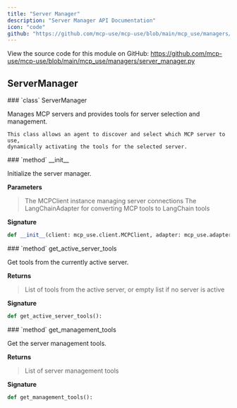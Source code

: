 ```yaml
---
title: "Server Manager"
description: "Server Manager API Documentation"
icon: "code"
github: "https://github.com/mcp-use/mcp-use/blob/main/mcp_use/managers/server_manager.py"
---
```


<Callout type="info" title="Source Code">
View the source code for this module on GitHub: <a href='https://github.com/mcp-use/mcp-use/blob/main/mcp_use/managers/server_manager.py' target='_blank' rel='noopener noreferrer'>https://github.com/mcp-use/mcp-use/blob/main/mcp_use/managers/server_manager.py</a>
</Callout>

## ServerManager

<Card type="info" img="http://localhost:3000/gradient-generator/api/random?width=800&height=50">
### `class` ServerManager

Manages MCP servers and provides tools for server selection and management.

    This class allows an agent to discover and select which MCP server to use,
    dynamically activating the tools for the selected server.

<Card type="info" img="http://localhost:3000/gradient-generator/api/random?width=800&height=50">
### `method` __init__

Initialize the server manager.


**Parameters**
><ParamField body="client" type="mcp_use.client.MCPClient" required="True" >   The MCPClient instance managing server connections </ParamField>
><ParamField body="adapter" type="mcp_use.adapters.base.BaseAdapter" required="True" >   The LangChainAdapter for converting MCP tools to LangChain tools </ParamField>

**Signature**
```python wrap
def __init__(client: mcp_use.client.MCPClient, adapter: mcp_use.adapters.base.BaseAdapter):
```

</Card>

<Card type="info" img="http://localhost:3000/gradient-generator/api/random?width=800&height=50">
### `method` get_active_server_tools

Get tools from the currently active server.


**Returns**
><ResponseField name="returns" type="list[langchain_core.tools.base.BaseTool]" >List of tools from the active server, or empty list if no server is active</ResponseField>

**Signature**
```python wrap
def get_active_server_tools():
```

</Card>

<Card type="info" img="http://localhost:3000/gradient-generator/api/random?width=800&height=50">
### `method` get_management_tools

Get the server management tools.


**Returns**
><ResponseField name="returns" type="list[langchain_core.tools.base.BaseTool]" >List of server management tools</ResponseField>

**Signature**
```python wrap
def get_management_tools():
```

</Card>

</Card>
